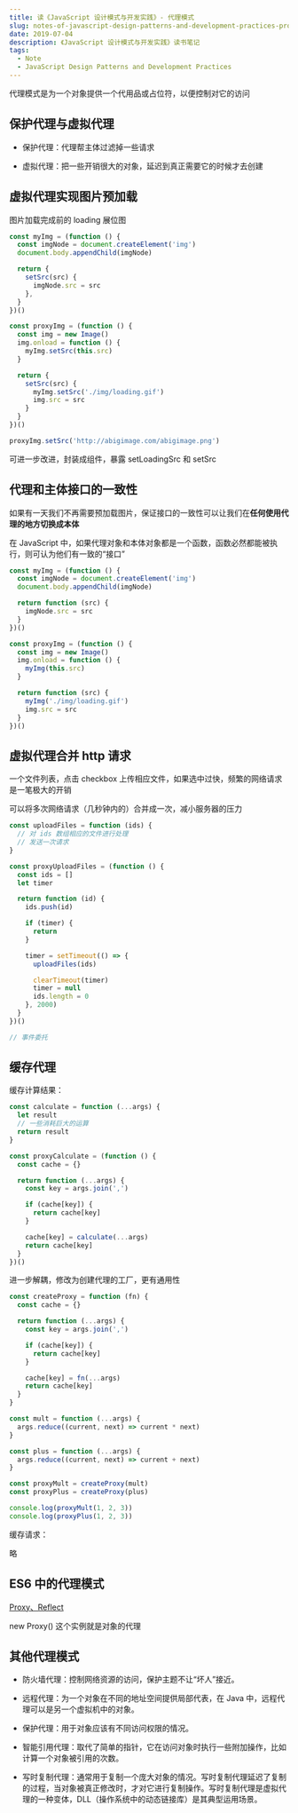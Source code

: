 ```yaml
---
title: 读《JavaScript 设计模式与开发实践》- 代理模式
slug: notes-of-javascript-design-patterns-and-development-practices-proxy
date: 2019-07-04
description: 《JavaScript 设计模式与开发实践》读书笔记
tags:
  - Note
  - JavaScript Design Patterns and Development Practices
---
```


代理模式是为一个对象提供一个代用品或占位符，以便控制对它的访问

## 保护代理与虚拟代理

* 保护代理：代理帮主体过滤掉一些请求

* 虚拟代理：把一些开销很大的对象，延迟到真正需要它的时候才去创建

## 虚拟代理实现图片预加载

图片加载完成前的 loading 展位图

```js
const myImg = (function () {
  const imgNode = document.createElement('img')
  document.body.appendChild(imgNode)

  return {
    setSrc(src) {
      imgNode.src = src
    },
  }
})()

const proxyImg = (function () {
  const img = new Image()
  img.onload = function () {
    myImg.setSrc(this.src)
  }

  return {
    setSrc(src) {
      myImg.setSrc('./img/loading.gif')
      img.src = src
    }
  }
})()

proxyImg.setSrc('http://abigimage.com/abigimage.png')
```

可进一步改进，封装成组件，暴露 setLoadingSrc 和 setSrc

## 代理和主体接口的一致性

如果有一天我们不再需要预加载图片，保证接口的一致性可以让我们在**任何使用代理的地方切换成本体**

在 JavaScript 中，如果代理对象和本体对象都是一个函数，函数必然都能被执行，则可认为他们有一致的“接口”

```js
const myImg = (function () {
  const imgNode = document.createElement('img')
  document.body.appendChild(imgNode)

  return function (src) {
    imgNode.src = src
  }
})()

const proxyImg = (function () {
  const img = new Image()
  img.onload = function () {
    myImg(this.src)
  }

  return function (src) {
    myImg('./img/loading.gif')
    img.src = src
  }
})()
```

## 虚拟代理合并 http 请求

一个文件列表，点击 checkbox 上传相应文件，如果选中过快，频繁的网络请求是一笔极大的开销

可以将多次网络请求（几秒钟内的）合并成一次，减小服务器的压力

```js
const uploadFiles = function (ids) {
  // 对 ids 数组相应的文件进行处理
  // 发送一次请求
}

const proxyUploadFiles = (function () {
  const ids = []
  let timer

  return function (id) {
    ids.push(id)

    if (timer) {
      return
    }

    timer = setTimeout(() => {
      uploadFiles(ids)

      clearTimeout(timer)
      timer = null
      ids.length = 0
    }, 2000)
  }
})()

// 事件委托
```

## 缓存代理

缓存计算结果：

```js
const calculate = function (...args) {
  let result
  // 一些消耗巨大的运算
  return result
}

const proxyCalculate = (function () {
  const cache = {}

  return function (...args) {
    const key = args.join(',')

    if (cache[key]) {
      return cache[key]
    }

    cache[key] = calculate(...args)
    return cache[key]
  }
})()
```

进一步解耦，修改为创建代理的工厂，更有通用性

```js
const createProxy = function (fn) {
  const cache = {}

  return function (...args) {
    const key = args.join(',')

    if (cache[key]) {
      return cache[key]
    }

    cache[key] = fn(...args)
    return cache[key]
  }
}

const mult = function (...args) {
  args.reduce((current, next) => current * next)
}

const plus = function (...args) {
  args.reduce((current, next) => current + next)
}

const proxyMult = createProxy(mult)
const proxyPlus = createProxy(plus)

console.log(proxyMult(1, 2, 3))
console.log(proxyPlus(1, 2, 3))
```

缓存请求：

略

## ES6 中的代理模式

[Proxy、Reflect](http://es6.ruanyifeng.com/#docs/proxy)

new Proxy() 这个实例就是对象的代理

## 其他代理模式

* 防火墙代理：控制网络资源的访问，保护主题不让“坏人”接近。

* 远程代理：为一个对象在不同的地址空间提供局部代表，在 Java 中，远程代理可以是另一个虚拟机中的对象。

* 保护代理：用于对象应该有不同访问权限的情况。

* 智能引用代理：取代了简单的指针，它在访问对象时执行一些附加操作，比如计算一个对象被引用的次数。

* 写时复制代理：通常用于复制一个庞大对象的情况。写时复制代理延迟了复制的过程，当对象被真正修改时，才对它进行复制操作。写时复制代理是虚拟代理的一种变体，DLL（操作系统中的动态链接库）是其典型运用场景。
